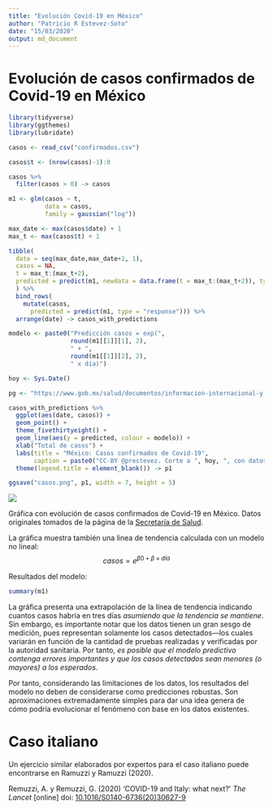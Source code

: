 ```yaml
---
title: "Evolución Covid-19 en México"
author: "Patricio R Estevez-Soto"
date: "15/03/2020"
output: md_document
---
```


# Evolución de casos confirmados de Covid-19 en México

```r

library(tidyverse)
library(ggthemes)
library(lubridate)

casos <- read_csv("confirmados.csv")

casos$t <- (nrow(casos)-1):0

casos %>%
  filter(casos > 0) -> casos

m1 <- glm(casos ~ t, 
          data = casos,
          family = gaussian("log"))

max_date <- max(casos$date) + 1
max_t <- max(casos$t) + 1

tibble(
  date = seq(max_date,max_date+2, 1),
  casos = NA,
  t = max_t:(max_t+2),
  predicted = predict(m1, newdata = data.frame(t = max_t:(max_t+2)), type = "response")
  ) %>%
  bind_rows(
    mutate(casos,
      predicted = predict(m1, type = "response"))) %>%
  arrange(date) -> casos_with_predictions

modelo <- paste0("Predicción casos = exp(",
                 round(m1[[1]][1], 2),
                 " + ",
                 round(m1[[1]][2], 2),
                 " x día)")

hoy <- Sys.Date()

pg <- "https://www.gob.mx/salud/documentos/informacion-internacional-y-nacional-sobre-nuevo-coronavirus-2019-ncov"

casos_with_predictions %>%
  ggplot(aes(date, casos)) + 
  geom_point() +
  theme_fivethirtyeight() +
  geom_line(aes(y = predicted, colour = modelo)) +
  xlab("Total de casos") + 
  labs(title = "México: Casos confirmados de Covid-19",
       caption = paste0("CC-BY @prestevez. Corte a ", hoy, ", con datos de \n", pg)) +
  theme(legend.title = element_blank()) -> p1

ggsave("casos.png", p1, width = 7, height = 5)

```


![](casos.png)

Gráfica con evolución de casos confirmados de Covid-19 en México. Datos originales tomados de la página de la [Secretaría de Salud](https://www.gob.mx/salud/documentos/informacion-internacional-y-nacional-sobre-nuevo-coronavirus-2019-ncov). 

La gráfica muestra también una linea de tendencia calculada con un modelo no lineal:
$$
casos = e^{\beta0 + \beta \times día}
$$

Resultados del modelo:

```r
summary(m1)
```

La gráfica presenta una extrapolación de la línea de tendencia indicando cuantos casos habría en tres días *asumiendo que la tendencia se mantiene*. Sin embargo, es importante notar que los datos tienen un gran sesgo de medición, pues representan solamente los casos detectados---los cuales variarán en función de la cantidad de pruebas realizadas y verificadas por la autoridad sanitaria. Por tanto, *es posible que el modelo predictivo contenga errores importantes y que los casos detectados sean menores (o mayores) a los esperados*.

Por tanto, considerando las limitaciones de los datos, los resultados del modelo no deben de considerarse como predicciones robustas. Son aproximaciones extremadamente simples para dar una idea genera de cómo podría evolucionar el fenómeno con base en los datos existentes.

# Caso italiano

Un ejercicio similar elaborados por expertos para el caso italiano puede encontrarse en Ramuzzi y Ramuzzi (2020).

Remuzzi, A. y Remuzzi, G. (2020) 'COVID-19 and Italy: what next?' *The Lancet* [online] doi: [10.1016/S0140-6736(20)30627-9](https://doi.org/10.1016/S0140-6736(20)30627-9)




